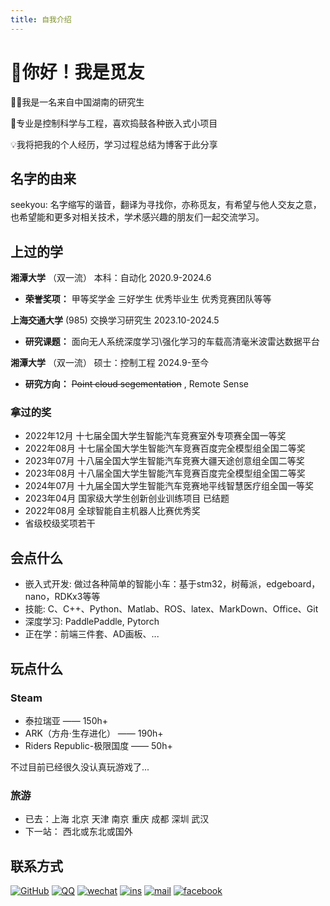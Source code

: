 ```yaml
---
title: 自我介绍
---
```


# 👋你好！我是觅友

👨‍🎓我是一名来自中国湖南的研究生

🔬专业是控制科学与工程，喜欢捣鼓各种嵌入式小项目

💡我将把我的个人经历，学习过程总结为博客于此分享

## 名字的由来

seekyou: 名字缩写的谐音，翻译为寻找你，亦称觅友，有希望与他人交友之意，也希望能和更多对相关技术，学术感兴趣的朋友们一起交流学习。

## 上过的学

**湘潭大学** （双一流）    本科：自动化      2020.9-2024.6

- **荣誉奖项：** 甲等奖学金 三好学生 优秀毕业生 优秀竞赛团队等等

**上海交通大学** (985)    交换学习研究生    2023.10-2024.5

- **研究课题：** 面向无人系统深度学习\强化学习的车载高清毫米波雷达数据平台

**湘潭大学**  （双一流）  硕士：控制工程    2024.9-至今

- **研究方向：** ~~Point cloud segementation~~ , Remote Sense

### 拿过的奖

- 2022年12月 十七届全国大学生智能汽车竞赛室外专项赛全国一等奖 
- 2022年08月 十七届全国大学生智能汽车竞赛百度完全模型组全国二等奖 
- 2023年07月 十八届全国大学生智能汽车竞赛大疆天途创意组全国二等奖 
- 2023年08月 十八届全国大学生智能汽车竞赛百度完全模型组全国二等奖 
- 2024年07月 十九届全国大学生智能汽车竞赛地平线智慧医疗组全国一等奖 
- 2023年04月 国家级大学生创新创业训练项目 已结题 
- 2022年08月 全球智能自主机器人比赛优秀奖
- 省级校级奖项若干

## 会点什么

- 嵌入式开发: 做过各种简单的智能小车：基于stm32，树莓派，edgeboard，nano，RDKx3等等
- 技能: C、C++、Python、Matlab、ROS、latex、MarkDown、Office、Git
- 深度学习: PaddlePaddle, Pytorch
- 正在学：前端三件套、AD画板、...

## 玩点什么

### Steam

- 泰拉瑞亚 —— 150h+
- ARK（方舟·生存进化） —— 190h+
- Riders Republic-极限国度 —— 50h+

不过目前已经很久没认真玩游戏了...

### 旅游

- 已去：上海 北京 天津 南京 重庆 成都 深圳 武汉
- 下一站： 西北或东北或国外

## 联系方式

[![GitHub](./github.svg)](https://github.com/cowqer)
[![QQ](./qq.svg)](https://qm.qq.com/cgi-bin/qm/qr?k=a2rVCTEuseKHmnnsacgTeZhTzk9Xqk1s)
[![wechat](./wechat.svg)](https://github.com/cowqer)
[![ins](./ins.svg)](https://www.instagram.com/alanstein91?igsh=MTRnenFxc21oOGswNw==)
[![mail](./mail.svg)](1625629469@qq.com)
[![facebook](./facebook.svg)](https://www.facebook.com/profile.php?id=61555381540810&mibextid=ZbWKwL)


